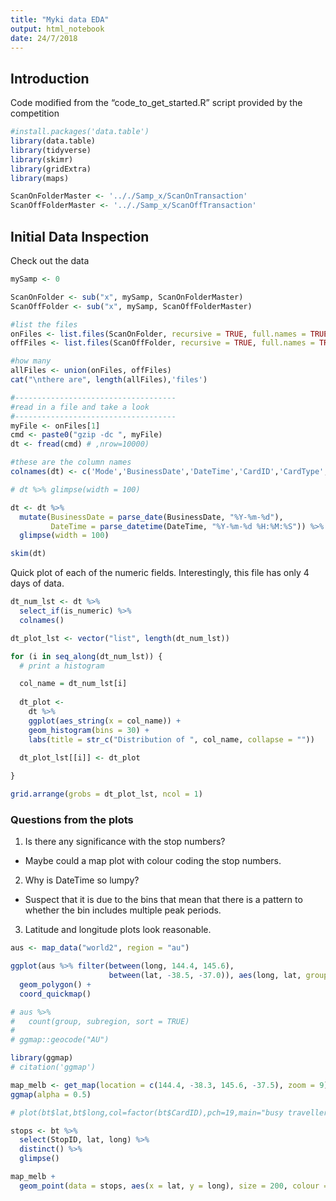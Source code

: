 ```yaml
---
title: "Myki data EDA"
output: html_notebook
date: 24/7/2018
---
```


## Introduction

 Code modified from the "code_to_get_started.R" script provided by the competition

```r

#install.packages('data.table')
library(data.table)
library(tidyverse)
library(skimr)
library(gridExtra)
library(maps)

ScanOnFolderMaster <- '.././Samp_x/ScanOnTransaction'
ScanOffFolderMaster <- '.././Samp_x/ScanOffTransaction'

```

## Initial Data Inspection
Check out the data
```r
mySamp <- 0

ScanOnFolder <- sub("x", mySamp, ScanOnFolderMaster)
ScanOffFolder <- sub("x", mySamp, ScanOffFolderMaster)

#list the files
onFiles <- list.files(ScanOnFolder, recursive = TRUE, full.names = TRUE)
offFiles <- list.files(ScanOffFolder, recursive = TRUE, full.names = TRUE)

#how many
allFiles <- union(onFiles, offFiles)
cat("\nthere are", length(allFiles),'files')

```


```r
#------------------------------------
#read in a file and take a look
#------------------------------------
myFile <- onFiles[1]
cmd <- paste0("gzip -dc ", myFile)
dt <- fread(cmd) # ,nrow=10000)

#these are the column names
colnames(dt) <- c('Mode','BusinessDate','DateTime','CardID','CardType','VehicleID','ParentRoute','RouteID','StopID')

# dt %>% glimpse(width = 100)

dt <- dt %>% 
  mutate(BusinessDate = parse_date(BusinessDate, "%Y-%m-%d"),
         DateTime = parse_datetime(DateTime, "%Y-%m-%d %H:%M:%S")) %>%   # "2015-07-02 13:08:13"
  glimpse(width = 100)

```



```r
skim(dt)
```

Quick plot of each of the numeric fields.  Interestingly, this file has only 4 days of data.
```r

dt_num_lst <- dt %>% 
  select_if(is_numeric) %>% 
  colnames()

dt_plot_lst <- vector("list", length(dt_num_lst))

for (i in seq_along(dt_num_lst)) {
  # print a histogram

  col_name = dt_num_lst[i]
  
  dt_plot <-
    dt %>%
    ggplot(aes_string(x = col_name)) +
    geom_histogram(bins = 30) +
    labs(title = str_c("Distribution of ", col_name, collapse = ""))

  dt_plot_lst[[i]] <- dt_plot
  
}

grid.arrange(grobs = dt_plot_lst, ncol = 1)


```

### Questions from the plots  

1. Is there any significance with the stop numbers?  
  + Maybe could a map plot with colour coding the stop numbers.  
2. Why is DateTime so lumpy?
  + Suspect that it is due to the bins that mean that there is a pattern to whether the bin includes multiple peak periods.  
3. Latitude and longitude plots look reasonable.  


```r
aus <- map_data("world2", region = "au")

ggplot(aus %>% filter(between(long, 144.4, 145.6),
                      between(lat, -38.5, -37.0)), aes(long, lat, group = group)) +
  geom_polygon() +
  coord_quickmap()

# aus %>% 
#   count(group, subregion, sort = TRUE)
# 
# ggmap::geocode("AU")
```

```r
library(ggmap)
# citation('ggmap') 

map_melb <- get_map(location = c(144.4, -38.3, 145.6, -37.5), zoom = 9) %>%
ggmap(alpha = 0.5)

# plot(bt$lat,bt$long,col=factor(bt$CardID),pch=19,main="busy travellers")

stops <- bt %>% 
  select(StopID, lat, long) %>% 
  distinct() %>% 
  glimpse()

map_melb +
  geom_point(data = stops, aes(x = lat, y = long), size = 200, colour = "red")

```

